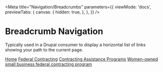 
<Meta
  title="Navigation/Breadcrumbs"
  parameters={{
    viewMode: 'docs',
    previewTabs: {
      canvas: {
        hidden: true,
      },
    },
  }}
/>

# Breadcrumb Navigation

 Typically used in a Drupal consumer to display a horizontal list of links showing your path to the current page.

<Canvas>
  <outline-breadcrumbs>
    <div class="breadbox">
      <nav class="breadcrumb container-12">
        <span>
          <a href="#">Home</a>
        </span>
        <span>
          <a href="#">Federal Contracting</a>
        </span>
        <span>
          <a href="#">Contracting Assistance Programs</a>
        </span>
        <span class="last">
          <a href="#" class="active">
            Women-owned small business federal contracting program
          </a>
        </span>
      </nav>
    </div>
  </outline-breadcrumbs>
</Canvas>